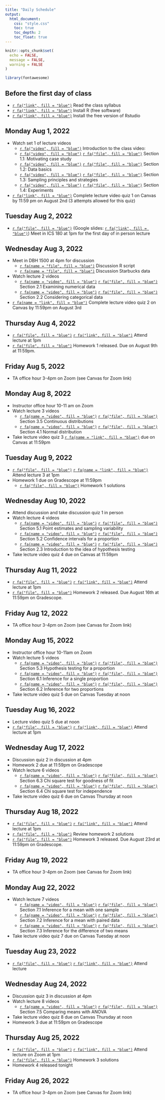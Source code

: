 ---
title: "Daily Schedule"
output: 
  html_document:
    css: "style.css"
    toc: true
    toc_depth: 2
    toc_float: true
---

```{r setup, include=FALSE}
knitr::opts_chunk$set(
  echo = FALSE,
  message = FALSE,
  warning = FALSE
)

library(fontawesome)
```

## Before the first day of class 

- [`r fa("link", fill = "blue")`](https://catalinamedina.github.io/uci-stats7-su22-website/syllabus.html) Read the class syllabus 
- [`r fa("link", fill = "blue")`](https://www.r-project.org/) Install R (free software)
- [`r fa("link", fill = "blue")`](https://www.rstudio.com/) Install the free version of Rstudio 

## Monday Aug 1, 2022  

- Watch set 1 of lecture videos
    - [`r fa("video", fill = "blue")`](https://uci.zoom.us/rec/share/iEzan4P2GVBIK4rEa2LtOLH1fe9KaDx3zsovVnalo_mfIUoHGnZZulOkBsW-ZlTR.VXePD4F_vhRPVsgU?startTime=1659214374000) Introduction to the class video: 
    - [`r fa("video", fill = "blue")`](https://uci.zoom.us/rec/share/oD5hLVonR3CZ92t8D9zmJJF1qfLshfCnHsL0-_-qvOloMS1s3rohD9TMg32EfXyF.DBGfPottko6zeJyR?startTime=1659204319000) [`r fa("file", fill = "blue")`](lecture-slides/lecture1-section1.1-case-study.pdf) Section 1.1: Motivating case study 
    - [`r fa("video", fill = "blue")`](https://uci.zoom.us/rec/share/LfwhN6yTv7-nOE0cIAUx4vZoFyeK5joam7mQnOk6QGyZVGqF47625j9HUtJu2HWO.m9QSfwOlYGH0pzMb?startTime=1659218067000) [`r fa("file", fill = "blue")`](lecture-slides/lecture1-section1.2-data-basics.pdf) Section 1.2: Data basics
    - [`r fa("video", fill = "blue")`](https://uci.zoom.us/rec/share/8ez_7EOY5QoAxHlVcT-EffYubi-xg0R8Ebk7AiDHByWpaygZrSREJ0XFFuycelkr.ROp41PFoMRk7OaKo?startTime=1659226434000) [`r fa("file", fill = "blue")`](lecture-slides/lecture1-section1.3-sampling-principles-and-strategies.pdf) Section 1.3: Sampling principles and strategies 
    - [`r fa("video", fill = "blue")`](https://uci.zoom.us/rec/share/3KQRxWLSiqBHGxL6TG9mMrmhj90gxQfo3iLRe3pIFOfWBVLHaCSYZue-AtxKZNDj.zbn4J4xUTTzUJzq-?startTime=1659228286000) [`r fa("file", fill = "blue")`](lecture-slides/lecture1-section1.4-experiments.pdf) Section 1.4: Experiments 
- [`r fa("link", fill = "blue")`](https://canvas.eee.uci.edu/courses/46939/quizzes/233237) Complete lecture video quiz 1 on Canvas by 11:59 pm on August 2nd (3 attempts allowed for this quiz)

## Tuesday Aug 2, 2022

- [`r fa("file", fill = "blue")`](lecture-slides/lecture1-practice.pdf) (Google slides: [`r fa("link", fill = "blue")`](https://docs.google.com/presentation/d/1KnEApLH-6K-tYN2pbxHxl98iN705VoZKGVFfr-LeLQ4/edit?usp=sharing)) Meet in ICS 180 at 1pm for the first day of in person lecture 

## Wednesday Aug 3, 2022

- Meet in DBH 1500 at 4pm for discussion
    - [`r fa(name = "file", fill = "blue")`](discussion-material/stats7-discussion1-script.R) Discussion R script
    - [`r fa(name = "file", fill = "blue")`](discussion-material/starbucks.csv) Discussion Starbucks data
- Watch lecture 2 videos
    - [`r fa(name = "video", fill = "blue")`](https://uci.yuja.com/V/Video?v=5550088&node=24377207&a=655470973&autoplay=1) [`r fa("file", fill = "blue")`](lecture-slides/lecture2-section2.1-examining-numerical-data.pdf) Section 2.1 Examining numerical data
    - [`r fa(name = "video", fill = "blue")`](https://uci.zoom.us/rec/share/DkpYGufePoIj9VWIeM5GGgk216tEMvcaVuPtgilT3YCeBCDsBUOaO9XsWStzINc.QnpaVvA7Vz-j_sDO?startTime=1659505515000) [`r fa("file", fill = "blue")`](lecture-slides/lecture2-section2.2-considering-categorical-data.pdf) Section 2.2 Considering categorical data
- [`r fa(name = "link", fill = "blue")`](https://canvas.eee.uci.edu/courses/46939/quizzes/234632) Complete lecture video quiz 2 on Canvas by 11:59pm on August 3rd 

## Thursday Aug 4, 2022

- [`r fa("file", fill = "blue")`](lecture-slides/lecture2-practice.pdf) [`r fa("link", fill = "blue")`](https://docs.google.com/presentation/d/1zNV-M1LuDTg7sTJVo0oBZLPTP1FtwymeXsJrspX4hzg/edit?usp=sharing) Attend lecture at 1pm
- [`r fa("file", fill = "blue")`](homework/hw1/stats7-hw1.pdf) Homework 1 released. Due on August 9th at 11:59pm.

## Friday Aug 5, 2022

- TA office hour 3-4pm on Zoom (see Canvas for Zoom link)

## Monday Aug 8, 2022

- Instructor office hour 10-11 am on Zoom
- Watch lecture 3 videos
    - [`r fa(name = "video", fill = "blue")`](https://uci.zoom.us/rec/share/AuG3HClMhtYs30BTSez_kpVc0Nm7xQU7e0h9TQXDCZedFwzu2YirPc5NXL24-z6i._7YEnSkfoTPmWfX-?startTime=1659938147000) [`r fa("file", fill = "blue")`](lecture-slides/lecture3-section3.5-continuous-distributions.pdf) Section 3.5 Continuous distributions
    - [`r fa(name = "video", fill = "blue")`](https://uci.zoom.us/rec/share/f0ghKmQIbyiWni3yeuI1naNrzyJ_Hi8y6crXT8np9PNUp0zi51b6VuRU2uU9Q71_.2ms3JfeFlSyfw8BM?startTime=1659940349000) [`r fa("file", fill = "blue")`](lecture-slides/lecture3-section4.1-normal-distribution.pdf) Section 4.1 Normal distribution
- Take lecture video quiz 3 [`r fa(name = "link", fill = "blue")`](https://canvas.eee.uci.edu/courses/46939/quizzes/234934) due on Canvas at 11:59pm

## Tuesday Aug 9, 2022

- [`r fa("file", fill = "blue")`](lecture-slides/lecture3-practice.pdf) [`r fa(name = "link", fill = "blue")`](https://docs.google.com/presentation/d/1G-O8VvLUu8KDTFWndxztmn0j89DYdIwhdae-d-tO8xs/edit?usp=sharing) Attend lecture 3 at 1pm
- Homework 1 due on Gradescope at 11:59pm
    - [`r fa("file", fill = "blue")`](homework/hw1/stats7-hw1-solutions.pdf) Homework 1 solutions

## Wednesday Aug 10, 2022

- Attend discussion and take discussion quiz 1 in person
- Watch lecture 4 videos
    - [`r fa(name = "video", fill = "blue")`](https://uci.zoom.us/rec/share/NTsJFdVkBGwk_usiIppU-P94VhAjRgRy7JOE9kJa2UmDFRxPA7-NXSHcV19vTrFJ.3eN2J-7UheIHS-M1?startTime=1660109662000) [`r fa("file", fill = "blue")`](lecture-slides/lecture4-section5.1-point-estimates-and-sampling-variability.pdf) Section 5.1 Point estimates and sampling variability
    - [`r fa(name = "video", fill = "blue")`](https://uci.zoom.us/rec/share/DRNBMSghU9F8Shr-iwpfl5_qXQ5xbynse-ZovFBIGhn2F-_MMRLIJJD-T_qp0mNe.uYAKm21Nu2QeKWmu?startTime=1660111229000) [`r fa("file", fill = "blue")`](lecture-slides/lecture4-section5.2-confidence-intervals-for-proportions.pdf) Section 5.2 Confidence intervals for a proportion
    - [`r fa(name = "video", fill = "blue")`](https://uci.zoom.us/rec/share/HkdEDMf3juhNPkL_BfPPjlHFiNsCKXc9e1VFXXbW562AJIOBxF1ZAEshCp8qRtQe.HqCOpY52ukcuTP1B?startTime=1660114154000) [`r fa("file", fill = "blue")`](lecture-slides/lecture4-section2.3-case-study-gender-discrimination.pdf) Section 2.3 Introduction to the idea of hypothesis testing
- Take lecture video quiz 4 due on Canvas at 11:59pm

## Thursday Aug 11, 2022

- [`r fa("file", fill = "blue")`](lecture-slides/lecture4-practice.pdf) [`r fa("link", fill = "blue")`](https://docs.google.com/presentation/d/1junLo66xcBrBDM-ok4Dksex8ykORzLO0SRkCZlBbAh4/edit?usp=sharing) Attend lecture at 1pm
- [`r fa("file", fill = "blue")`](homework/hw2/stats7-hw2.pdf) Homework 2 released. Due August 16th at 11:59pm on Gradescope.

## Friday Aug 12, 2022

- TA office hour 3-4pm on Zoom (see Canvas for Zoom link)

## Monday Aug 15, 2022

- Instructor office hour 10-11am on Zoom
- Watch lecture 5 videos
    - [`r fa(name = "video", fill = "blue")`](https://uci.zoom.us/rec/share/jwfUhumiddxKq3aETpn7cGlb5B-Hr9eZ0stHS8itpJa46PKBV0rgkYNjPmETDA71.-brM_j9XeRnIsceq?startTime=1660545360000) [`r fa("file", fill = "blue")`](lecture-slides/lecture5-section5.3-hypothesis-testing-for-a-proportion.pdf) Section 5.3 Hypothesis testing for a proportion
    - [`r fa(name = "video", fill = "blue")`](https://uci.zoom.us/rec/share/qzo9DE0BYEDm7atUY52lEGrc6kS4MzFQm-7QaQQrAuBK8EWdTvCfkvrtmjBvLjA9.CnRQ_aFlMooVCjmQ?startTime=1660547721000) [`r fa("file", fill = "blue")`](lecture-slides/lecture5-section6.1-inference-for-a-single-proportion.pdf) Section 6.1 Inference for a single proportion
    - [`r fa(name = "video", fill = "blue")`](https://uci.zoom.us/rec/share/k6ayX4j7p_AOgcEyAg1sjQ-t-OE_TsvHxJO2ktUsNDDe6a_d9cqFYHfnnP4Ueyw6.Tde2KQa4bPXukv2c?startTime=1660549031000) [`r fa("file", fill = "blue")`](lecture-slides/lecture5-section6.2-difference-of-two-proportions.pdf) Section 6.2 Inference for two proportions
- Take lecture video quiz 5 due on Canvas Tuesday at noon

## Tuesday Aug 16, 2022

- Lecture video quiz 5 due at noon
- [`r fa("file", fill = "blue")`](lecture-slides/lecture5-practice.pdf) [`r fa("link", fill = "blue")`](https://docs.google.com/presentation/d/1hwDAFj4cnINySefrOrer1J-RBOhcxJCr8KoP49akmMA/edit?usp=sharing) Attend lecture at 1pm

## Wednesday Aug 17, 2022

- Discussion quiz 2 in discussion at 4pm
- Homework 2 due at 11:59pm on Gradescope
- Watch lecture 6 videos
    - [`r fa(name = "video", fill = "blue")`](https://uci.zoom.us/rec/share/k2kJ_uk5e-FAqAqDVzWm9jbDM_BolhJ-WwpdyW_k201dZP8E0P13sDEiz99C929n.uRmTodO7EhMRKZ6t?startTime=1660701095000) [`r fa("file", fill = "blue")`](lecture-slides/lecture6-section6.3-chi-square-test-of-gof.pdf) Section 6.3 Chi square test for goodness of fit
    - [`r fa(name = "video", fill = "blue")`](https://uci.zoom.us/rec/share/n9XqFIaNC2VZUWShW4Zc7LLDTuHe3Dl0xu-KR7NP7LFugoiovutdaanqSiI2iAMq.vAUKN0isAxbQdBoE?startTime=1660703627000) [`r fa("file", fill = "blue")`](lecture-slides/lecture6-section6.4-chi-square-test-of-independence.pdf) Section 6.4 Chi square test for independence
- Take lecture video quiz 6 due on Canvas Thursday at noon

## Thursday Aug 18, 2022

- [`r fa("file", fill = "blue")`](lecture-slides/lecture6-practice.pdf) [`r fa("link", fill = "blue")`](https://docs.google.com/presentation/d/1Vrpf7gDmEsmrqn5oLRGlqornJlxCUzkxIdqlwZF1QJg/edit?usp=sharing) Attend lecture at 1pm
- [`r fa("file", fill = "blue")`](homework/hw2/stats7-hw2-solutions.pdf) Review homework 2 solutions
- [`r fa("file", fill = "blue")`](homework/hw3/stats7-hw3.pdf) Homework 3 released. Due August 23rd at 11:59pm on Gradescope.

## Friday Aug 19, 2022

- TA office hour 3-4pm on Zoom (see Canvas for Zoom link)

## Monday Aug 22, 2022

- Watch lecture 7 videos
    - [`r fa(name = "video", fill = "blue")`](https://uci.zoom.us/rec/share/LKlfHQlm12isPvNBX6BXb06vG36zBqUd7P60krZfiEmVPtWcWLIp92RMyxNZXOs3.X0uvQKL247D0SwaQ?startTime=1661166346000) [`r fa("file", fill = "blue")`](lecture-slides/lecture7-section7.1-inference-for-a-mean.pdf) Section 7.1 Inference for a mean with one sample
    - [`r fa(name = "video", fill = "blue")`](https://uci.zoom.us/rec/share/gC_M6IE3GBB67Vfr4wVcKZd19IxUYKOOwFE-uf9IVYRQh7p3H3YU39pIfkdN5EG-.qRzBxRbcsmW5DEVu?startTime=1661167879000) [`r fa("file", fill = "blue")`](lecture-slides/lecture7-section7.2-paired-data.pdf) Section 7.2 Inference for a mean with paired data
    - [`r fa(name = "video", fill = "blue")`](https://uci.zoom.us/rec/share/NehdKjr5aFQGIQsvTlUc3zb4wzcC6fHQER0p5fAC0m_UDp21iR5Z1H5l25lF-WNK.ZQLEAQq2TOmICGSM?startTime=1661168845000) [`r fa("file", fill = "blue")`](lecture-slides/lecture7-section7.3-difference-of-two-means.pdf) Section 7.3 Inference for the difference of two means
- Take lecture video quiz 7 due on Canvas Tuesday at noon

## Tuesday Aug 23, 2022

- [`r fa("file", fill = "blue")`](lecture-slides/lecture7-practice.pdf) [`r fa("link", fill = "blue")`](https://docs.google.com/presentation/d/1ho_Xs2TtWNg_a8rpGjTKOOJI_KccCtxgh0XQk0hj9V4/edit?usp=sharing) Attend lecture


## Wednesday Aug 24, 2022

- Discussion quiz 3 in discussion at 4pm
- Watch lecture 8 videos
    - [`r fa(name = "video", fill = "blue")`](https://uci.zoom.us/rec/share/chD_tRgTs_qSJsRVdfEOza1dDO3cxaLBAaVEOsclkWWGVF2SgJhWWDLL1xYo8OJj.JeJ8wbWGe0xSNuZL?startTime=1661300893000) [`r fa("file", fill = "blue")`](lecture-slides/lecture8-section7.5-mean-comparison-with-ANOVA.pdf) Section 7.5 Comparing means with ANOVA
- Take lecture video quiz 8 due on Canvas Thursday at noon
- Homework 3 due at 11:59pm on Gradescope

## Thursday Aug 25, 2022

- [`r fa("file", fill = "blue")`](lecture-slides/lecture8-practice.pdf) [`r fa("link", fill = "blue")`](https://docs.google.com/presentation/d/1GQLq82W7OMeXKretkKXBiaSGPA8hHeQa2x7HuDgVPHU/edit?usp=sharing) Attend lecture on Zoom at 1pm
- [`r fa("file", fill = "blue")`](homework/hw3/stats7-hw3-solutions.pdf)  Homework 3 solutions
- Homework 4 released tonight

## Friday Aug 26, 2022

- TA office hour 3-4pm on Zoom (see Canvas for Zoom link)
